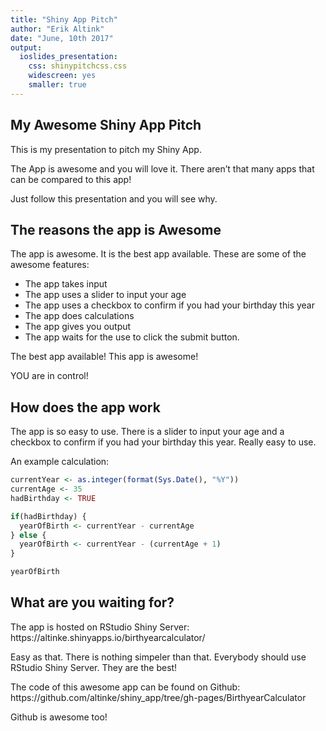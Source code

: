 ```yaml
---
title: "Shiny App Pitch"
author: "Erik Altink"
date: "June, 10th 2017"
output: 
  ioslides_presentation:
    css: shinypitchcss.css
    widescreen: yes
    smaller: true
---
```


## My Awesome Shiny App Pitch

This is my presentation to pitch my Shiny App.

The App is awesome and you will love it. There aren't that many apps that can be compared to this app!

Just follow this presentation and you will see why.

## The reasons the app is Awesome

The app is awesome. It is the best app available.
These are some of the awesome features:

- The app takes input
- The app uses a slider to input your age
- The app uses a checkbox to confirm if you had your birthday this year
- The app does calculations
- The app gives you output
- The app waits for the use to click the submit button.

The best app available! This app is awesome!

YOU are in control!

## How does the app work

The app is so easy to use. There is a slider to input your age and a checkbox to confirm if you had your birthday this year. Really easy to use.

An example calculation:

```r
currentYear <- as.integer(format(Sys.Date(), "%Y"))
currentAge <- 35
hadBirthday <- TRUE

if(hadBirthday) {
  yearOfBirth <- currentYear - currentAge  
} else {
  yearOfBirth <- currentYear - (currentAge + 1)
}

yearOfBirth
```

## What are you waiting for?

The app is hosted on RStudio Shiny Server:
https://altinke.shinyapps.io/birthyearcalculator/

Easy as that. There is nothing simpeler than that. Everybody should use RStudio Shiny Server. They are the best!

The code of this awesome app can be found on Github:
https://github.com/altinke/shiny_app/tree/gh-pages/BirthyearCalculator

Github is awesome too!

